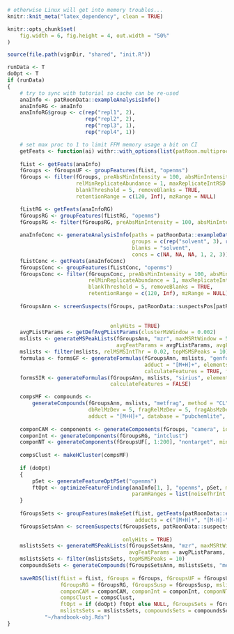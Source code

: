 ```r

# otherwise Linux will get into memory troubles...
knitr::knit_meta("latex_dependency", clean = TRUE)

knitr::opts_chunk$set(
    fig.width = 6, fig.height = 4, out.width = "50%"
)

source(file.path(vignDir, "shared", "init.R"))

runData <- T
doOpt <- T
if (runData)
{
    # try to sync with tutorial so cache can be re-used
    anaInfo <- patRoonData::exampleAnalysisInfo()
    anaInfoRG <- anaInfo
    anaInfoRG$group <- c(rep("repl1", 2),
                         rep("repl2", 2),
                         rep("repl3", 1),
                         rep("repl4", 1))

    # set max proc to 1 to limit FFM memory usage a bit on CI
    getFeats <- function(ai) withr::with_options(list(patRoon.multiproc.max = 1), findFeatures(ai, "openms", noiseThrInt = 2E4))
    
    fList <- getFeats(anaInfo)
    fGroups <- fGroupsUF <- groupFeatures(fList, "openms")
    fGroups <- filter(fGroups, preAbsMinIntensity = 100, absMinIntensity = 10000,
                      relMinReplicateAbundance = 1, maxReplicateIntRSD = 0.75,
                      blankThreshold = 5, removeBlanks = TRUE,
                      retentionRange = c(120, Inf), mzRange = NULL)

    fListRG <- getFeats(anaInfoRG)
    fGroupsRG <- groupFeatures(fListRG, "openms")
    fGroupsRG <- filter(fGroupsRG, preAbsMinIntensity = 100, absMinIntensity = 10000)
    
    anaInfoConc <- generateAnalysisInfo(paths = patRoonData::exampleDataPath(),
                                        groups = c(rep("solvent", 3), rep("standard", 3)),
                                        blanks = "solvent",
                                        concs = c(NA, NA, NA, 1, 2, 3))
    fListConc <- getFeats(anaInfoConc)
    fGroupsConc <- groupFeatures(fListConc, "openms")
    fGroupsConc <- filter(fGroupsConc, preAbsMinIntensity = 100, absMinIntensity = 10000,
                          relMinReplicateAbundance = 1, maxReplicateIntRSD = 0.75,
                          blankThreshold = 5, removeBlanks = TRUE,
                          retentionRange = c(120, Inf), mzRange = NULL)
    
    fGroupsAnn <- screenSuspects(fGroups, patRoonData::suspectsPos[patRoonData::suspectsPos$name %in%
                                                                       c("1H-benzotriazole", "N-Phenyl urea",
                                                                         "2-Hydroxyquinoline", "DEET"), ],
                                 onlyHits = TRUE)
    avgPListParams <- getDefAvgPListParams(clusterMzWindow = 0.002)
    mslists <- generateMSPeakLists(fGroupsAnn, "mzr", maxMSRtWindow = 5, precursorMzWindow = 4,
                                   avgFeatParams = avgPListParams, avgFGroupParams = avgPListParams)
    mslists <- filter(mslists, relMSMSIntThr = 0.02, topMSMSPeaks = 10)
    formulas <- formsGF <- generateFormulas(fGroupsAnn, mslists, "genform", relMzDev = 5,
                                            adduct = "[M+H]+", elements = "CHNOPSCl",
                                            calculateFeatures = TRUE, featThresholdAnn = 0.75)
    formsSIR <- generateFormulas(fGroupsAnn, mslists, "sirius", elements = "CHNOPSCl", adduct = "[M+H]+",
                                 calculateFeatures = FALSE)

    compsMF <- compounds <-
        generateCompounds(fGroupsAnn, mslists, "metfrag", method = "CL",
                          dbRelMzDev = 5, fragRelMzDev = 5, fragAbsMzDev = 0.002,
                          adduct = "[M+H]+", database = "pubchemlite", maxCandidatesToStop = 5000)
    
    componCAM <- components <- generateComponents(fGroups, "camera", ionization = "positive")
    componInt <- generateComponents(fGroupsRG, "intclust")
    componNT <- generateComponents(fGroupsUF[, 1:200], "nontarget", minlength = 3, ionization = "positive")
    
    compsClust <- makeHCluster(compsMF)
    
    if (doOpt)
    {
        pSet <- generateFeatureOptPSet("openms")
        ftOpt <- optimizeFeatureFinding(anaInfo[1, ], "openms", pSet, maxIterations = 2,
                                        paramRanges = list(noiseThrInt = c(1500, Inf)))
    }
    
    fGroupsSets <- groupFeatures(makeSet(fList, getFeats(patRoonData::exampleAnalysisInfo("negative")),
                                         adducts = c("[M+H]+", "[M-H]-")), "openms")
    fGroupsSetsAnn <- screenSuspects(fGroupsSets, patRoonData::suspectsPos[patRoonData::suspectsPos$name
                                                                           == "Monuron", -2],
                                     onlyHits = TRUE)
    mslistsSets <- generateMSPeakLists(fGroupsSetsAnn, "mzr", maxMSRtWindow = 5, precursorMzWindow = 4,
                                       avgFeatParams = avgPListParams, avgFGroupParams = avgPListParams)
    mslistsSets <- filter(mslistsSets, topMSMSPeaks = 10)
    compoundsSets <- generateCompounds(fGroupsSetsAnn, mslistsSets, "metfrag", database = "pubchemlite")
    
    saveRDS(list(fList = fList, fGroups = fGroups, fGroupsUF = fGroupsUF, fListRG = fListRG,
                 fGroupsRG = fGroupsRG, fGroupsSusp = fGroupsSusp, mslists = mslists, formulas = formulas, compsMF = compsMF,
                 componCAM = componCAM, componInt = componInt, componNT = componNT,
                 compsClust = compsClust,
                 ftOpt = if (doOpt) ftOpt else NULL, fGroupsSets = fGroupsSets, fGroupsSetsAnn = fGroupsSetsAnn,
                 mslistsSets = mslistsSets, compoundsSets = compoundsSets),
            "~/handbook-obj.Rds")
}
```

```css
```
